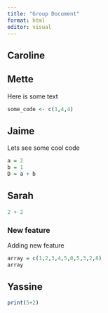 ```yaml
---
title: "Group Document"
format: html
editor: visual
---
```


## Caroline

## Mette

Here is some text

```r
some_code <- c(1,4,4)
```

## Jaime

Lets see some cool code

```r
a = 2
b = 1
D = a + b
```

## Sarah

```r
2 + 2
```

### New feature

Adding new feature

```r
array = c(1,2,3,4,5,0,5,3,2,8)
array
```

## Yassine

```r
print(5+2)
```
